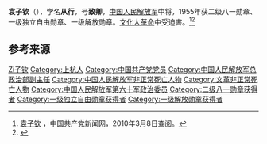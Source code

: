 {{noteTA
|1=zh-hans:蒋介石;zh-hk:蒋介石;zh-tw:蒋中正;
|2=zh-hans:斯大林;zh-hk:史太林;zh-tw:史達林;
|3=zh-cn:朝鲜战争; zh-sg:韩战; zh-tw:韓戰; zh-hk:韓戰;}}
{{Infobox_officeholder
| name = 袁子钦
| image name = Yuanziqin.jpg
| width = 200
| now = 
| period = 
| Sex =
| different name =袁致卿
| party = {{中国共产党}}
| nationality = {{PRC}}
| Native place =
| date of birth = 1908年12月13日
| place of birth = {{QIN}}[[福建省|福建省]][[上杭县|上杭县]]白砂区厦洋村
| date of death = {{death date and age|1968|2|23|1908|12|13}}
| place of death = {{PRC}}[[北京|北京]]
| religion = [[共产主义|共产主义]]
| spouse = 
| relatives = 
| educate = 
* 厦洋村初级小学
* 上杭县高级小学 
* 上杭县县立中学
| past =
* 红4军第2纵队政治部宣传员、士兵委员会秘书、辎重队文书，第11师31团3连政治委员
* 红5军团第13军政卫连政治指导员
* 红5军团第13师政治部组织科科长
* 抗大第5大队政治处主任，第二分校政治部主任，抗大总校政治部组织部副部长、部长、政治部副主任，抗大第六分校政治委员
* 1943年10月，太行军区政治部副主任兼组织部部长
* 1949年3月，人民解放军第62军，任军政治委员
* 1949年6月，人民解放军第60军政治委员
* 川西军区第一副政治委员
* 1951年，中国人民志愿军第3兵团第60军政治委员
* 总干部部组织统计部部长
* 人民解放军总政治部干部部副部长、秘书长、干部部部长，总政治部副主任
| work =
}}
'''袁子钦'''（{{bd|1908年|12月13日|1968年|2月23日}}），学名'''从行'''，号'''致卿'''，[[中国人民解放军|中国人民解放军]]中将，1955年获二级八一勋章、一级独立自由勋章、一级解放勋章。[[文化大革命|文化大革命]]中受迫害。<ref name="官方">[http://dangshi.people.com.cn/GB/165617/165618/166491/167908/9975030.html 袁子钦] {{Wayback|url=http://dangshi.people.com.cn/GB/165617/165618/166491/167908/9975030.html |date=20160304085236 }}，中国共产党新闻网，2010年3月8日查阅。</ref><ref>{{Cite book|title=中国抗日战争人物大词典|author=刘景泉主编; 沈久泉, 王凯捷, 李卓副主编|publisher=天津大学出版社|year=1999|isbn=|location=|pages=}}</ref>

== 参考来源 ==
{{reflist}}

{{中国军事人物小作品}}
{{中國人民解放軍開國中將}}

{{Authority control}}
{{DEFAULTSORT:Yuan原}}
[[Category:袁姓|Zi子钦]]
[[Category:上杭人|Category:上杭人]]
[[Category:中国共产党党员|Category:中国共产党党员]]
[[Category:中国人民解放军总政治部副主任|Category:中国人民解放军总政治部副主任]]
[[Category:中国人民解放军非正常死亡人物|Category:中国人民解放军非正常死亡人物]]
[[Category:文革非正常死亡人物|Category:文革非正常死亡人物]]
[[Category:中国人民解放军第六十军政治委员|Category:中国人民解放军第六十军政治委员]]
[[Category:二级八一勋章获得者|Category:二级八一勋章获得者]]
[[Category:一级独立自由勋章获得者|Category:一级独立自由勋章获得者]]
[[Category:一级解放勋章获得者|Category:一级解放勋章获得者]]